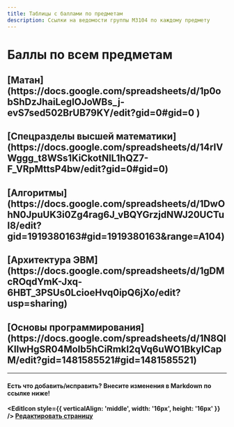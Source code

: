 ```yaml
---
title: Таблицы с баллами по предметам
description: Ссылки на ведомости группы M3104 по каждому предмету
---
```



<BackButton />

# Баллы по всем предметам


<h2><OpenIcon style={{ verticalAlign: 'middle', width: '17px', height: '17px' }} /> [Матан](https://docs.google.com/spreadsheets/d/1p0obShDzJhaiLegIOJoWBs_j-evS7sed502BrUB79KY/edit?gid=0#gid=0  )</h2>
<h2><OpenIcon style={{ verticalAlign: 'middle', width: '17px', height: '17px' }} /> [Спецразделы высшей математики](https://docs.google.com/spreadsheets/d/14rIVWggg_t8WSs1KiCkotNIL1hQZ7-F_VRpMttsP4bw/edit?gid=0#gid=0)</h2>
<h2><OpenIcon style={{ verticalAlign: 'middle', width: '17px', height: '17px' }} /> [Алгоритмы](https://docs.google.com/spreadsheets/d/1DwOhN0JpuUK3i0Zg4rag6J_vBQYGrzjdNWJ20UCTuI8/edit?gid=1919380163#gid=1919380163&range=A104)</h2>
<h2><OpenIcon style={{ verticalAlign: 'middle', width: '17px', height: '17px' }} /> [Архитектура ЭВМ](https://docs.google.com/spreadsheets/d/1gDMcROqdYmK-Jxq-6HBT_3PSUs0LcioeHvq0ipQ6jXo/edit?usp=sharing)</h2>
<h2><OpenIcon style={{ verticalAlign: 'middle', width: '17px', height: '17px' }} /> [Основы программирования](https://docs.google.com/spreadsheets/d/1N8QIKIlwHgSR04MoIb5hCiRmkl2qVq6uWO1BkyICapM/edit?gid=1481585521#gid=1481585521)</h2>

---

#### Есть что добавить/исправить? Внесите изменения в Markdown по ссылке ниже!


**<EditIcon style={{ verticalAlign: 'middle', width: '16px', height: '16px' }} /> [Редактировать страницу](https://github.com/nawinds/m3104-links/edit/master/src/pages/table-grades.mdx)**
